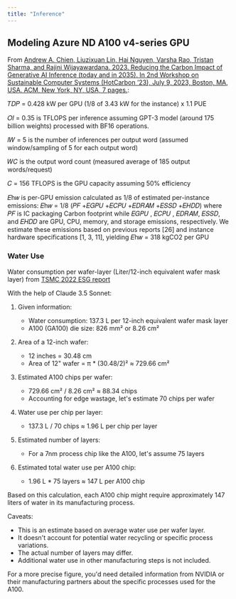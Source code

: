 ```yaml
---
title: "Inference"
---
```



## Modeling Azure ND A100 v4-series GPU

From [Andrew A. Chien, Liuzixuan Lin, Hai Nguyen, Varsha Rao, Tristan Sharma, and Rajini Wijayawardana. 2023. Reducing the Carbon Impact of Generative AI Inference (today and in 2035). In 2nd Workshop on Sustainable Computer Systems (HotCarbon ’23), July 9, 2023, Boston, MA, USA. ACM, New York, NY, USA, 7 pages.](https://dl.acm.org/doi/pdf/10.1145/3604930.3605705):

𝑇𝐷𝑃 = 0.428 kW per GPU (1/8 of 3.43 kW for the instance) x 1.1 PUE

𝑂𝐼 = 0.35 is TFLOPS per inference assuming GPT-3 model (around 175 billion weights) processed with BF16 operations. 

𝐼𝑊 = 5 is the number of inferences per output word (assumed window/sampling of 5 for each output word)

𝑊𝐶 is the output word count (measured average of 185 output words/request)

𝐶 = 156 TFLOPS is the GPU capacity assuming 50% efficiency

𝐸h𝑤 is per-GPU emission calculated as 1/8 of estimated per-instance emissions:
𝐸h𝑤 = 1/8 (𝑃𝐹 +𝐸𝐺𝑃𝑈 +𝐸𝐶𝑃𝑈 +𝐸𝐷𝑅𝐴𝑀 +𝐸𝑆𝑆𝐷 +𝐸𝐻𝐷𝐷)
where 𝑃𝐹 is IC packaging Carbon footprint while 𝐸𝐺𝑃𝑈 , 𝐸𝐶𝑃𝑈 , 𝐸𝐷𝑅𝐴𝑀, 𝐸𝑆𝑆𝐷, and 𝐸𝐻𝐷𝐷 are GPU, CPU, memory, and storage emissions, respectively. We estimate these emissions based on previous reports [26] and instance hardware specifications [1, 3, 11], yielding 𝐸h𝑤 = 318 kgCO2 per GPU

### Water Use
Water consumption per wafer-layer (Liter/12-inch equivalent wafer mask layer) from [TSMC 2022 ESG report](https://esg.tsmc.com/en-US/file/public/e-all_2022.pdf)

With the help of Claude 3.5 Sonnet:

1. Given information:
   - Water consumption: 137.3 L per 12-inch equivalent wafer mask layer
   - A100 (GA100) die size: 826 mm² or 8.26 cm²

2. Area of a 12-inch wafer:
   - 12 inches = 30.48 cm
   - Area of 12" wafer = π * (30.48/2)² ≈ 729.66 cm²

3. Estimated A100 chips per wafer:
   - 729.66 cm² / 8.26 cm² ≈ 88.34 chips
   - Accounting for edge wastage, let's estimate 70 chips per wafer

4. Water use per chip per layer:
   - 137.3 L / 70 chips ≈ 1.96 L per chip per layer

5. Estimated number of layers:
   - For a 7nm process chip like the A100, let's assume 75 layers

6. Estimated total water use per A100 chip:
   - 1.96 L * 75 layers ≈ 147 L per A100 chip

Based on this calculation, each A100 chip might require approximately 147 liters of water in its manufacturing process.

Caveats:
- This is an estimate based on average water use per wafer layer.
- It doesn't account for potential water recycling or specific process variations.
- The actual number of layers may differ.
- Additional water use in other manufacturing steps is not included.

For a more precise figure, you'd need detailed information from NVIDIA or their manufacturing partners about the specific processes used for the A100.
